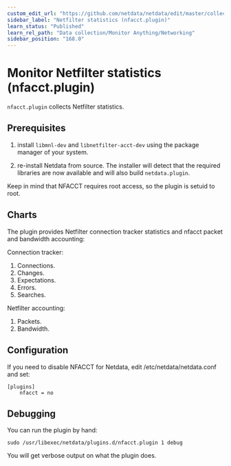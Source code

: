 ```yaml
---
custom_edit_url: "https://github.com/netdata/netdata/edit/master/collectors/nfacct.plugin/README.md"
sidebar_label: "Netfilter statistics (nfacct.plugin)"
learn_status: "Published"
learn_rel_path: "Data collection/Monitor Anything/Networking"
sidebar_position: "168.0"
---
```



# Monitor Netfilter statistics (nfacct.plugin)

`nfacct.plugin` collects Netfilter statistics.

## Prerequisites

1.  install `libmnl-dev` and `libnetfilter-acct-dev` using the package manager of your system.

2.  re-install Netdata from source. The installer will detect that the required libraries are now available and will also build `netdata.plugin`.

Keep in mind that NFACCT requires root access, so the plugin is setuid to root.

## Charts

The plugin provides Netfilter connection tracker statistics and nfacct packet and bandwidth accounting:

Connection tracker:

1.  Connections.
2.  Changes.
3.  Expectations.
4.  Errors.
5.  Searches.

Netfilter accounting:

1.  Packets.
2.  Bandwidth.

## Configuration

If you need to disable NFACCT for Netdata, edit /etc/netdata/netdata.conf and set:

```
[plugins]
    nfacct = no
```

## Debugging

You can run the plugin by hand:

```
sudo /usr/libexec/netdata/plugins.d/nfacct.plugin 1 debug
```

You will get verbose output on what the plugin does.


